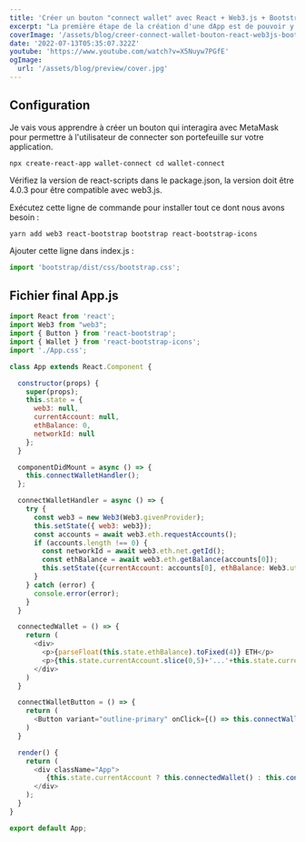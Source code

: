 ```yaml
---
title: 'Créer un bouton "connect wallet" avec React + Web3.js + Bootstrap'
excerpt: "La première étape de la création d'une dApp est de pouvoir y connecter son Wallet (le plus souvent MetaMask). Je te montre comment le faire dans ton projet React avec la librairie web3.js."
coverImage: '/assets/blog/creer-connect-wallet-bouton-react-web3js-bootstrap/cover.jpg'
date: '2022-07-13T05:35:07.322Z'
youtube: 'https://www.youtube.com/watch?v=X5Nuyw7PGfE'
ogImage:
  url: '/assets/blog/preview/cover.jpg'
---
```

## Configuration
Je vais vous apprendre à créer un bouton qui interagira avec MetaMask pour permettre à l'utilisateur de connecter son portefeuille sur votre application.

`npx create-react-app wallet-connect
cd wallet-connect`

Vérifiez la version de react-scripts dans le package.json, la version doit être 4.0.3 pour être compatible avec web3.js.

Exécutez cette ligne de commande pour installer tout ce dont nous avons besoin :

`yarn add web3 react-bootstrap bootstrap react-bootstrap-icons`

Ajouter cette ligne dans index.js :

```javascript
import 'bootstrap/dist/css/bootstrap.css';
```

## Fichier final App.js
```javascript
import React from 'react';
import Web3 from "web3";
import { Button } from 'react-bootstrap';
import { Wallet } from 'react-bootstrap-icons';
import './App.css';

class App extends React.Component {

  constructor(props) {
    super(props);
    this.state = {
      web3: null,
      currentAccount: null,
      ethBalance: 0,
      networkId: null
    };
  }

  componentDidMount = async () => {
    this.connectWalletHandler();
  };

  connectWalletHandler = async () => {
    try {
      const web3 = new Web3(Web3.givenProvider);
      this.setState({ web3: web3});
      const accounts = await web3.eth.requestAccounts();
      if (accounts.length !== 0) {
        const networkId = await web3.eth.net.getId();
        const ethBalance = await web3.eth.getBalance(accounts[0]);
        this.setState({currentAccount: accounts[0], ethBalance: Web3.utils.fromWei(ethBalance), networkId: networkId});
      }
    } catch (error) {
      console.error(error);
    }
  }

  connectedWallet = () => {
    return (
      <div>
        <p>{parseFloat(this.state.ethBalance).toFixed(4)} ETH</p>
        <p>{this.state.currentAccount.slice(0,5)+'...'+this.state.currentAccount.slice(38,42)}<br />WALLET CONNECTED</p>
      </div>
    )
  }

  connectWalletButton = () => {
    return (
      <Button variant="outline-primary" onClick={() => this.connectWalletHandler()}><Wallet />&ensp;Connect wallet</Button>
    )
  }

  render() {
    return (
      <div className="App">
         {this.state.currentAccount ? this.connectedWallet() : this.connectWalletButton()}
      </div>
    );
  }
}

export default App;
```

